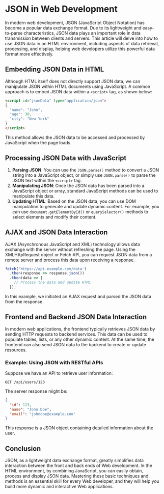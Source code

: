 # JSON in Web Development

In modern web development, JSON (JavaScript Object Notation) has become a popular data exchange format. Due to its lightweight and easy-to-parse characteristics, JSON data plays an important role in data transmission between clients and servers. This article will delve into how to use JSON data in an HTML environment, including aspects of data retrieval, processing, and display, helping web developers utilize this powerful data format more effectively.

## Embedding JSON Data in HTML

Although HTML itself does not directly support JSON data, we can manipulate JSON within HTML documents using JavaScript. A common approach is to embed JSON data within a `<script>` tag, as shown below:

```html
<script id="jsonData" type="application/json">
{
  "name": "John",
  "age": 30,
  "city": "New York"
}
</script>
```

This method allows the JSON data to be accessed and processed by JavaScript when the page loads.

## Processing JSON Data with JavaScript

1. **Parsing JSON**: You can use the `JSON.parse()` method to convert a JSON string into a JavaScript object, or simply use `JSON.parse()` to parse the JSON text within the `<script>` tag.
2. **Manipulating JSON**: Once the JSON data has been parsed into a JavaScript object or array, standard JavaScript methods can be used to manipulate this data.
3. **Updating HTML**: Based on the JSON data, you can use DOM manipulation to generate and update dynamic content. For example, you can use `document.getElementById()` or `querySelector()` methods to select elements and modify their content.

## AJAX and JSON Data Interaction

AJAX (Asynchronous JavaScript and XML) technology allows data exchange with the server without refreshing the page. Using the XMLHttpRequest object or Fetch API, you can request JSON data from a remote server and process this data upon receiving a response.

```javascript
fetch('https://api.example.com/data')
  .then(response => response.json())
  .then(data => {
    // Process the data and update HTML
  });
```

In this example, we initiated an AJAX request and parsed the JSON data from the response.

## Frontend and Backend JSON Data Interaction

In modern web applications, the frontend typically retrieves JSON data by sending HTTP requests to backend services. This data can be used to populate tables, lists, or any other dynamic content. At the same time, the frontend can also send JSON data to the backend to create or update resources.

### Example: Using JSON with RESTful APIs

Suppose we have an API to retrieve user information:

```http
GET /api/users/123
```

The server response might be:

```json
{
  "id": 123,
  "name": "John Doe",
  "email": "johndoe@example.com"
}
```

This response is a JSON object containing detailed information about the user.

## Conclusion

JSON, as a lightweight data exchange format, greatly simplifies data interaction between the front and back ends of Web development. In the HTML environment, by combining JavaScript, you can easily obtain, process and display JSON data. Mastering these basic techniques and methods is an essential skill for every Web developer, and they will help you build more dynamic and interactive Web applications.
